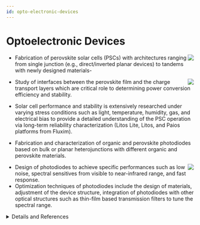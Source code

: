 ```yaml
---
id: opto-electronic-devices
---
```



# Optoelectronic Devices

<img src={i1} align="right" className="research-img"/>

- Fabrication of perovskite solar cells (PSCs) with architectures ranging from single junction (e.g., direct/inverted planar devices) to tandems with newly designed materials- 

<img src={i2} align="right" className="research-img"/>

- Study of interfaces between the perovskite film and the charge transport layers which are critical role to determining power conversion efficiency and stability.
- Solar cell performance and stability is extensively researched under varying stress conditions such as light, temperature, humidity, gas, and electrical bias to provide a detailed understanding of the PSC operation via long-term reliability characterization (Litos Lite, Litos, and Paios platforms from Fluxim).

- Fabrication and characterization of organic and perovskite photodiodes based on bulk or planar heterojunctions with different organic and perovskite materials.

<img src={i3} align="right" className="research-img"/>

- Design of photodiodes to achieve specific performances such as low noise, spectral sensitives from visible to near-infrared range, and fast response.
- Optimization techniques of photodiodes include the design of materials, adjustment of the device structure, integration of photodiodes with other optical structures such as thin-film based transmission filters to tune the spectral range.

<details>
<summary>Details and References</summary>

Group Members: [Sakshi](../People/Graduate%20Students/sakshi), [Sanggyun](../People/Graduate%20Students/sanggyun), [Jingwei](../People/Graduate%20Students/jingwei), [Kunal](#), [Carlo](../People/Research%20Scientists/carlo)

<h3>Perovskite Solar Cell</h3>

Hybrid organic-inorganic perovskite solar cells (PSCs) are one of the most promising technologies for solar energy harvesting. They are produced using low-cost materials and fabrication techniques such as low-temperature solution and vapor-based processing. PSCs have achieved power conversion efficiencies (PCEs) above 25%, which are competitive with traditional inorganic solar cells. The high efficiency of PSCs is due to their excellent light absorption, low recombination rates, and long carrier lifetimes. Perovskite materials offer high structural and compositional tunability, allowing optimization of their optical and electronic properties to improve the efficiency and stability of PSCs.  Our research focuses on the development of deposition routes for perovskite semiconductors, study thin film crystallization and construct efficient solar cells with a focus on material composition and interfaces.
Despite these advantages, long-term stability remains to be one of critical challenges toward PSC commercialization. In EML, we explore strategies to enhancing the stability of PSCs, including composition engineering of perovskite (e.g., methylammonium-free lead halide perovskites [1], interface engineering (e.g., PEAI & OABr passivation [2]), and charge transport modification (e.g., vapor phase infiltration [3]). 
1. [Energy & Environmental Science 14, 6638-6654 (2021).](https://pubs.rsc.org/en/content/articlelanding/2021/ee/d1ee02691g)
2. [Advanced Materials 34, 2204726 (2022). Rising Stars](https://onlinelibrary.wiley.com/doi/abs/10.1002/adma.202204726)
3. [ACS Energy Letters 8, 844-852 (2023).](https://pubs.acs.org/doi/full/10.1021/acsenergylett.2c02272)

<h3>Perovskite Photodetector</h3>

By virtue of inherent material properties, hybrid organic-inorganic perovskite photodiodes are also good candidates for a variety of applications including wearable electronics, image sensors and machine vision with the promise for roll-to-roll, large-area and high throughput manufacturing. The performance of current state-of-art perovskite photodiodes is competitive to that of commercial silicon photodiodes in all metrics except for long-term stability. Our research focuses on the development of perovskite photodiodes with specific performances based on the design of perovskite semiconductors, optimization of device structure and integration of photodiodes with different optical structures such as filters.
</details>